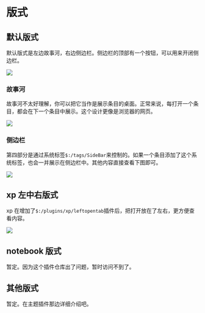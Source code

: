# 版式

## 默认版式

默认版式是左边故事河，右边侧边栏。侧边栏的顶部有一个按钮，可以用来开闭侧边栏。

![](./img/layout-river.png)

### 故事河

故事河不太好理解，你可以把它当作是展示条目的桌面。正常来说，每打开一个条目，都会在下一个条目中展示。这个设计更像是浏览器的网页。

![](./img/layout-river-display-1.png)

### 侧边栏

第四部分是通过系统标签`$:/tags/SideBar`来控制的。如果一个条目添加了这个系统标签，也会一并展示在侧边栏中。其他内容直接查看下图即可。

![](./img/layout-sidebar-display.png)

## xp 左中右版式

xp 在增加了`$:/plugins/xp/leftopentab`插件后，把打开放在了左右，更方便查看内容。

![](./img/layout-tiddlywiki-xp.png)

## notebook 版式

暂定。因为这个插件仓库出了问题，暂时访问不到了。

## 其他版式

暂定。在主题插件那边详细介绍吧。
